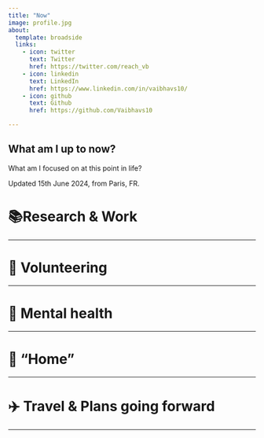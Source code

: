 ```yaml
---
title: "Now"
image: profile.jpg
about:
  template: broadside
  links:
    - icon: twitter
      text: Twitter
      href: https://twitter.com/reach_vb
    - icon: linkedin
      text: LinkedIn
      href: https://www.linkedin.com/in/vaibhavs10/
    - icon: github
      text: Github
      href: https://github.com/Vaibhavs10

---
```


## **What am I up to now?**

What am I focused on at this point in life?

Updated 15th June 2024, from Paris, FR.

# 📚Research & Work

---


# 🙌 Volunteering

---


# 🧠 Mental health

---


# 🏡 “Home”

---


# ✈️ Travel & Plans going forward

---

